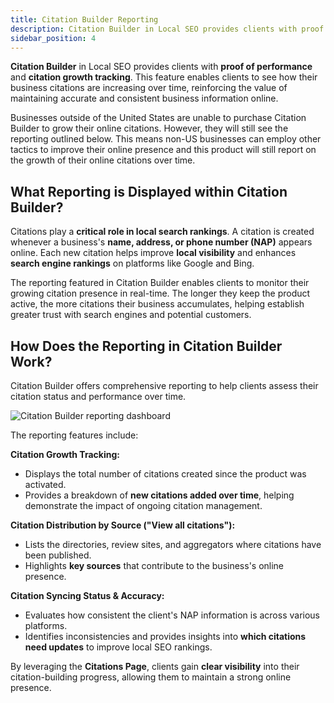 ```yaml
---
title: Citation Builder Reporting
description: Citation Builder in Local SEO provides clients with proof of performance and citation growth tracking. This feature enables clients to see how their business citations are increasing over time.
sidebar_position: 4
---
```


**Citation Builder** in Local SEO provides clients with **proof of performance** and **citation growth tracking**. This feature enables clients to see how their business citations are increasing over time, reinforcing the value of maintaining accurate and consistent business information online.

Businesses outside of the United States are unable to purchase Citation Builder to grow their online citations. However, they will still see the reporting outlined below. This means non-US businesses can employ other tactics to improve their online presence and this product will still report on the growth of their online citations over time.

## What Reporting is Displayed within Citation Builder?

Citations play a **critical role in local search rankings**. A citation is created whenever a business's **name, address, or phone number (NAP)** appears online. Each new citation helps improve **local visibility** and enhances **search engine rankings** on platforms like Google and Bing. 

The reporting featured in Citation Builder enables clients to monitor their growing citation presence in real-time. The longer they keep the product active, the more citations their business accumulates, helping establish greater trust with search engines and potential customers.

## How Does the Reporting in Citation Builder Work?

Citation Builder offers comprehensive reporting to help clients assess their citation status and performance over time. 

![Citation Builder reporting dashboard](./img/citation-builder-reporting.png)

The reporting features include:

**Citation Growth Tracking:**
- Displays the total number of citations created since the product was activated.
- Provides a breakdown of **new citations added over time**, helping demonstrate the impact of ongoing citation management.

**Citation Distribution by Source ("View all citations"):**
- Lists the directories, review sites, and aggregators where citations have been published.
- Highlights **key sources** that contribute to the business's online presence.

**Citation Syncing Status & Accuracy:**
- Evaluates how consistent the client's NAP information is across various platforms.
- Identifies inconsistencies and provides insights into **which citations need updates** to improve local SEO rankings.

By leveraging the **Citations Page**, clients gain **clear visibility** into their citation-building progress, allowing them to maintain a strong online presence.